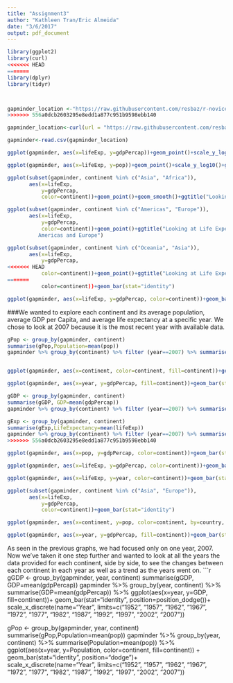 ```yaml
---
title: "Assignment3"
author: "Kathleen Tran/Eric Almeida"
date: "3/6/2017"
output: pdf_document
---
```



```r
library(ggplot2)
library(curl)
<<<<<<< HEAD
=======
library(dplyr)
library(tidyr)



gapminder_location <-"https://raw.githubusercontent.com/resbaz/r-novice-gapminder-files/master/data/gapminder-FiveYearData.csv"
>>>>>>> 556a0dcb2603295e8edd1a877c951b9598ebb140

gapminder_location<-curl(url = "https://raw.githubusercontent.com/resbaz/r-novice-gapminder-files/master/data/gapminder-FiveYearData.csv")

gapminder<-read.csv(gapminder_location)
```

```r
ggplot(gapminder, aes(x=lifeExp, y=gdpPercap))+geom_point()+scale_y_log10()+geom_smooth(method="lm")

ggplot(gapminder, aes(x=lifeExp, y=pop))+geom_point()+scale_y_log10()+geom_smooth(method="lm")
```

```r
ggplot(subset(gapminder, continent %in% c("Asia", "Africa")),
       aes(x=lifeExp,
           y=gdpPercap,
           color=continent))+geom_point()+geom_smooth()+ggtitle("Looking at Life Expectancy via GDP per Capita in Asia and Africa")

ggplot(subset(gapminder, continent %in% c("Americas", "Europe")),
       aes(x=lifeExp,
           y=gdpPercap,
           color=continent))+geom_point()+ggtitle("Looking at Life Expectancy via GDP per Capita in the 
          Americas and Europe")

ggplot(subset(gapminder, continent %in% c("Oceania", "Asia")),
       aes(x=lifeExp,
           y=gdpPercap,
<<<<<<< HEAD
           color=continent))+geom_point()+ggtitle("Looking at Life Expectancy via GDP per Capita in Oceania and Asia")
=======
           color=continent))+geom_bar(stat="identity")

ggplot(gapminder, aes(x=lifeExp, y=gdpPercap, color=continent))+geom_bar(stat="identity")
```

###We wanted to explore each continent and its average population, average GDP per Capita, and average life expectancy at a specific year. We chose to look at 2007 because it is the most recent year with available data.

```r
gPop <- group_by(gapminder, continent)
summarise(gPop,Population=mean(pop))
gapminder %>% group_by(continent) %>% filter (year==2007) %>% summarise(Population=mean(pop))%>% ggplot(aes(x=continent,y=Population, color=continent, fill=continent))+geom_bar(stat="identity")


ggplot(gapminder, aes(x=continent, color=continent, fill=continent))+geom_bar(stat="count")
```
```r
ggplot(gapminder, aes(x=year, y=gdpPercap, fill=continent))+geom_bar(stat="identity", position=position_dodge())

gGDP <- group_by(gapminder, continent)
summarise(gGDP, GDP=mean(gdpPercap))
gapminder %>% group_by(continent) %>% filter (year==2007) %>% summarise(GDP=mean(gdpPercap)) %>% ggplot(aes(x=continent,y=GDP, color=continent, fill=continent))+geom_bar(stat="identity")

gExp <- group_by(gapminder, continent)
summarise(gExp,LifeExpectancy=mean(lifeExp))
gapminder %>% group_by(continent) %>% filter (year==2007) %>% summarise(LifeExpectancy=mean(lifeExp)) %>% ggplot(aes(x=continent,y=LifeExpectancy, color=continent, fill=continent))+geom_bar(stat="identity")
>>>>>>> 556a0dcb2603295e8edd1a877c951b9598ebb140
```

```r
ggplot(gapminder, aes(x=pop, y=gdpPercap, color=continent))+geom_bar(stat="identity")

ggplot(gapminder, aes(x=lifeExp, y=gdpPercap, color=continent))+geom_bar(stat="identity")

ggplot(gapminder, aes(x=lifeExp, y=year, color=continent))+geom_bar(stat="identity")

ggplot(subset(gapminder, continent %in% c("Asia", "Europe")),
       aes(x=lifeExp,
           y=gdpPercap,
           color=continent))+geom_bar(stat="identity")

ggplot(gapminder, aes(x=continent, y=pop, color=continent, by=country, fill=continent))+geom_bar(stat="identity")

ggplot(gapminder, aes(x=year, y=gdpPercap, fill=continent))+geom_bar(stat="identity", position=position_dodge())
```


As seen in the previous graphs, we had focused only on one year, 2007. Now we’ve taken it one step further and wanted to look at all the years the data provided for each continent, side by side, to see the changes between each continent in each year as well as a trend as the years went on.
```r

gGDP <- group_by(gapminder, year, continent)
summarise(gGDP, GDP=mean(gdpPercap))
gapminder %>% group_by(year, continent) %>%
  summarise(GDP=mean(gdpPercap)) %>%
  ggplot(aes(x=year, y=GDP, fill=continent))+
  geom_bar(stat="identity", position=position_dodge())+
  scale_x_discrete(name="Year", limits=c("1952", "1957", "1962",
                                         "1967", "1972", "1977",
                                         "1982", "1987", "1992",
                                         "1997", "2002", "2007"))

gPop <- group_by(gapminder, year, continent)
summarise(gPop,Population=mean(pop))
gapminder %>% group_by(year, continent) %>%
  summarise(Population=mean(pop)) %>%
  ggplot(aes(x=year, y=Population, color=continent, fill=continent)) +
  geom_bar(stat="identity", position="dodge")+
  scale_x_discrete(name="Year", limits=c("1952", "1957", "1962",
                                         "1967", "1972", "1977",
                                         "1982", "1987", "1992",
                                         "1997", "2002", "2007"))
